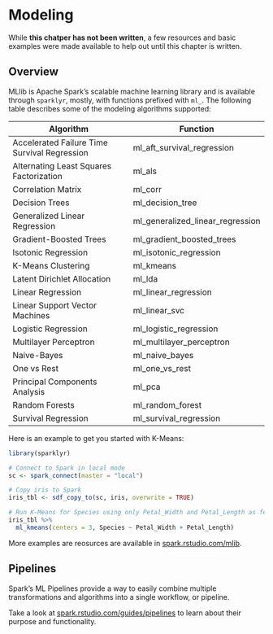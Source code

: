 # Modeling {#modeling}

While **this chatper has not been written**, a few resources and basic examples were made available to help out until this chapter is written.

## Overview

MLlib is Apache Spark's scalable machine learning library and is available through `sparklyr`, mostly, with functions prefixed with `ml_`. The following table describes some of the modeling algorithms supported:

Algorithm | Function
----------|---------
Accelerated Failure Time Survival Regression | ml_aft_survival_regression
Alternating Least Squares Factorization | ml_als
Correlation Matrix | ml_corr
Decision Trees | ml_decision_tree	
Generalized Linear Regression | ml_generalized_linear_regression
Gradient-Boosted Trees | ml_gradient_boosted_trees
Isotonic Regression | ml_isotonic_regression
K-Means Clustering | ml_kmeans	
Latent Dirichlet Allocation | ml_lda
Linear Regression | ml_linear_regression
Linear Support Vector Machines | ml_linear_svc
Logistic Regression | ml_logistic_regression
Multilayer Perceptron | ml_multilayer_perceptron
Naive-Bayes | ml_naive_bayes
One vs Rest | ml_one_vs_rest
Principal Components Analysis | ml_pca
Random Forests | ml_random_forest
Survival Regression | ml_survival_regression

Here is an example to get you started with K-Means:

```r
library(sparklyr)

# Connect to Spark in local mode
sc <- spark_connect(master = "local")

# Copy iris to Spark
iris_tbl <- sdf_copy_to(sc, iris, overwrite = TRUE)

# Run K-Means for Species using only Petal_Width and Petal_Length as features
iris_tbl %>%
  ml_kmeans(centers = 3, Species ~ Petal_Width + Petal_Length)
```

More examples are reosurces are available in [spark.rstudio.com/mlib](http://spark.rstudio.com/mlib/).

## Pipelines

Spark’s ML Pipelines provide a way to easily combine multiple transformations and algorithms into a single workflow, or pipeline.

Take a look at [spark.rstudio.com/guides/pipelines](http://spark.rstudio.com/guides/pipelines/) to learn about their purpose and functionality.

